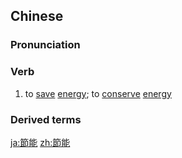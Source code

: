 {{also|节能}}
==Chinese==
{{zh-forms|s=节能}}

===Pronunciation===
{{zh-pron
|m=jiénéng
|c=zit3 nang4
|cat=v
}}

===Verb===
{{zh-verb}}

# to [[save]] [[energy]]; to [[conserve]] [[energy]] {{gloss|i.e. electricity}}

===Derived terms===
{{zh-der|節能燈}}

{{zh-cat|Advanced}}

[[ja:節能]]
[[zh:節能]]